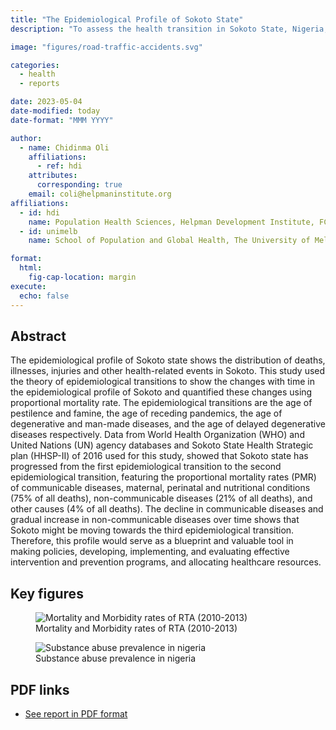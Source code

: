 ```yaml
---
title: "The Epidemiological Profile of Sokoto State"
description: "To assess the health transition in Sokoto State, Nigeria, from a phase of widespread communicable diseases to a phase of receding pandemics, while highlighting the continued significance of communicable diseases as a major cause of mortality.."

image: "figures/road-traffic-accidents.svg"

categories:
  - health
  - reports

date: 2023-05-04
date-modified: today
date-format: "MMM YYYY"

author:
  - name: Chidinma Oli
    affiliations:
      - ref: hdi
    attributes:
      corresponding: true
    email: coli@helpmaninstitute.org
affiliations:
  - id: hdi
    name: Population Health Sciences, Helpman Development Institute, FCT Abuja, Nigeria.
  - id: unimelb
    name: School of Population and Global Health, The University of Melbourne, Victoria, Australia.

format: 
  html: 
    fig-cap-location: margin
execute:
  echo: false
---
```


## Abstract
The epidemiological profile of Sokoto state shows the distribution of deaths, illnesses, injuries and other health-related events in Sokoto. This study used the theory of epidemiological transitions to show the changes with time in the epidemiological profile of Sokoto and quantified these changes using proportional mortality rate. The epidemiological transitions are the age of pestilence and famine, the age of receding pandemics, the age of degenerative and man-made diseases, and the age of delayed degenerative diseases respectively. Data from World Health Organization (WHO) and United Nations (UN) agency databases and Sokoto State Health Strategic plan (HHSP-II) of 2016 used for this study, showed that Sokoto state has progressed from the first epidemiological transition to the second epidemiological transition, featuring the proportional mortality rates (PMR) of communicable diseases, maternal, perinatal and nutritional conditions (75% of all deaths), non-communicable diseases (21% of all deaths), and other causes (4% of all deaths). The decline in communicable diseases and gradual increase in non-communicable diseases over time shows that Sokoto might be moving towards the third epidemiological transition. Therefore, this profile would serve as a blueprint and valuable tool in making policies, developing, implementing, and evaluating effective intervention and prevention programs, and allocating healthcare resources.  

## Key figures

![Mortality and Morbidity rates of RTA (2010-2013)](figures/road-traffic-accidents.svg)


![Substance abuse prevalence in nigeria](figures/substance-abuse-nigeria.svg)

## PDF links

-   [See report in PDF format](sokoto-epidemiology-profile.pdf)

